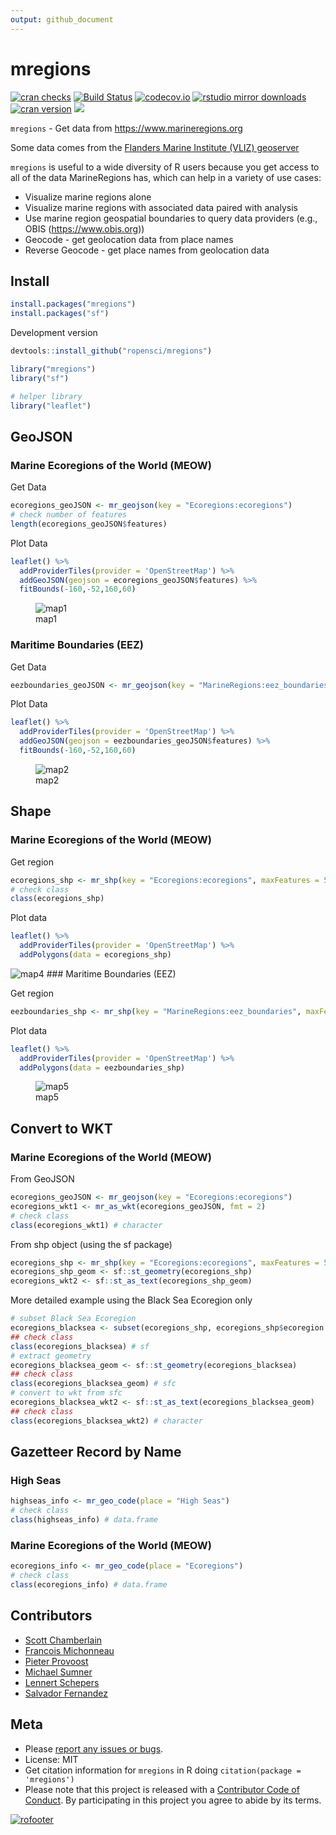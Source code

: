 ```yaml
---
output: github_document
---
```


mregions
========


[![cran checks](https://cranchecks.info/badges/worst/mregions)](https://cranchecks.info/pkgs/mregions)
[![Build Status](https://travis-ci.org/ropensci/mregions.svg)](https://travis-ci.org/ropensci/mregions)
[![codecov.io](https://codecov.io/github/ropensci/mregions/coverage.svg?branch=master)](https://codecov.io/github/ropensci/mregions?branch=master)
[![rstudio mirror downloads](http://cranlogs.r-pkg.org/badges/mregions?color=FAB657)](https://github.com/r-hub/cranlogs.app)
[![cran version](http://www.r-pkg.org/badges/version/mregions)](https://cran.r-project.org/package=mregions)
[![](https://badges.ropensci.org/53_status.svg)](https://github.com/ropensci/software-review/issues/53)

`mregions` - Get data from <https://www.marineregions.org>

Some data comes from the [Flanders Marine Institute (VLIZ) geoserver](http://geo.vliz.be/geoserver/web/)

`mregions` is useful to a wide diversity of R users because you get access to all of the
data MarineRegions has, which can help in a variety of use cases:

* Visualize marine regions alone
* Visualize marine regions with associated data paired with analysis
* Use marine region geospatial boundaries to query data providers (e.g., OBIS (<https://www.obis.org>))
* Geocode - get geolocation data from place names
* Reverse Geocode - get place names from geolocation data

## Install

```r
install.packages("mregions")
install.packages("sf")
```

Development version

```r
devtools::install_github("ropensci/mregions")
```

```r
library("mregions")
library("sf")

# helper library
library("leaflet")
```


## GeoJSON

### Marine Ecoregions of the World (MEOW)

Get Data

```r
ecoregions_geoJSON <- mr_geojson(key = "Ecoregions:ecoregions")
# check number of features
length(ecoregions_geoJSON$features)
```

Plot Data

```r
leaflet() %>%
  addProviderTiles(provider = 'OpenStreetMap') %>%
  addGeoJSON(geojson = ecoregions_geoJSON$features) %>%
  fitBounds(-160,-52,160,60)
```
![map1](tools/img/leaf1_ecoregions.png)



### Maritime Boundaries (EEZ)

Get Data

```r
eezboundaries_geoJSON <- mr_geojson(key = "MarineRegions:eez_boundaries")
```

Plot Data

```r
leaflet() %>%
  addProviderTiles(provider = 'OpenStreetMap') %>%
  addGeoJSON(geojson = eezboundaries_geoJSON$features) %>%
  fitBounds(-160,-52,160,60)
```
![map2](tools/img/leaf1_eezboundaries.png)

## Shape

### Marine Ecoregions of the World (MEOW)

Get region

```r
ecoregions_shp <- mr_shp(key = "Ecoregions:ecoregions", maxFeatures = 50)
# check class
class(ecoregions_shp)
```

Plot data

```r
leaflet() %>%
  addProviderTiles(provider = 'OpenStreetMap') %>%
  addPolygons(data = ecoregions_shp)
```

![map4](tools/img/leaf2_ecoregions.png)
### Maritime Boundaries (EEZ)

Get region

```r
eezboundaries_shp <- mr_shp(key = "MarineRegions:eez_boundaries", maxFeatures = 50)
```

Plot data

```r
leaflet() %>%
  addProviderTiles(provider = 'OpenStreetMap') %>%
  addPolygons(data = eezboundaries_shp)
```

![map5](tools/img/leaf2_eezboundaries.png)

## Convert to WKT

### Marine Ecoregions of the World (MEOW)

From GeoJSON

```r
ecoregions_geoJSON <- mr_geojson(key = "Ecoregions:ecoregions")
ecoregions_wkt1 <- mr_as_wkt(ecoregions_geoJSON, fmt = 2)
# check class
class(ecoregions_wkt1) # character
```

From shp object (using the sf package)


```r
ecoregions_shp <- mr_shp(key = "Ecoregions:ecoregions", maxFeatures = 50)
ecoregions_shp_geom <- sf::st_geometry(ecoregions_shp)
ecoregions_wkt2 <- sf::st_as_text(ecoregions_shp_geom)
```
More detailed example using the Black Sea Ecoregion only

```r
# subset Black Sea Ecoregion
ecoregions_blacksea <- subset(ecoregions_shp, ecoregions_shp$ecoregion == "Black Sea")
## check class
class(ecoregions_blacksea) # sf
# extract geometry
ecoregions_blacksea_geom <- sf::st_geometry(ecoregions_blacksea) 
## check class
class(ecoregions_blacksea_geom) # sfc
# convert to wkt from sfc
ecoregions_blacksea_wkt2 <- sf::st_as_text(ecoregions_blacksea_geom)
## check class
class(ecoregions_blacksea_wkt2) # character
```

## Gazetteer Record by Name

### High Seas

```r
highseas_info <- mr_geo_code(place = "High Seas")
# check class
class(highseas_info) # data.frame
```

### Marine Ecoregions of the World (MEOW)

```r
ecoregions_info <- mr_geo_code(place = "Ecoregions")
# check class
class(ecoregions_info) # data.frame
```

## Contributors

* [Scott Chamberlain](https://github.com/sckott)
* [Francois Michonneau](https://github.com/fmichonneau)
* [Pieter Provoost](https://github.com/pieterprovoost)
* [Michael Sumner](https://github.com/mdsumner)
* [Lennert Schepers](https://github.com/LennertSchepers)
* [Salvador Fernandez](https://github.com/salvafern)

## Meta

* Please [report any issues or bugs](https://github.com/ropensci/mregions/issues).
* License: MIT
* Get citation information for `mregions` in R doing `citation(package = 'mregions')`
* Please note that this project is released with a [Contributor Code of Conduct](https://github.com/ropensci/mregions/blob/master/CONDUCT.md). By participating in this project you agree to abide by its terms.

[![rofooter](https://ropensci.org/public_images/github_footer.png)](https://ropensci.org)
